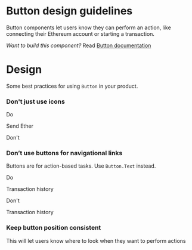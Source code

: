 # Button design guidelines

Button components let users know they can perform an action, like connecting their Ethereum account or starting a transaction.

*Want to build this component?* Read [Button documentation](/develop/Button)

# Design

Some best practices for using `Button` in your product.

### Don't just use icons

Do

Send Ether

Don't

### Don’t use buttons for navigational links

Buttons are for action-based tasks. Use `Button.Text` instead.

Do

Transaction history

Don't

Transaction history

### Keep button position consistent

This will let users know where to look when they want to perform actions
